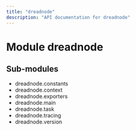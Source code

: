```yaml
---
title: "dreadnode"
description: "API documentation for dreadnode"
---
```


Module dreadnode
================

Sub-modules
-----------
* dreadnode.constants
* dreadnode.context
* dreadnode.exporters
* dreadnode.main
* dreadnode.task
* dreadnode.tracing
* dreadnode.version

